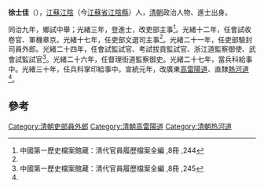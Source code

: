 '''徐士佳'''（{{bd|?||?|}}），[[江蘇|江蘇]][[江陰|江陰]]（今[[江蘇省|江蘇省]][[江陰縣|江陰縣]]）人，[[清朝|清朝]]政治人物、進士出身。

同治九年，鄉試中舉；光緒三年，登進士，改吏部主事<ref name="#1">中國第一歷史檔案館藏：清代官員履歷檔案全編 ,8冊 ,244</ref>。光緒十二年，任會試收卷官、軍機章京。光緒十七年，任吏部文選司主事<ref name="#1"/>。光緒二十一年，任吏部驗封司員外郎。光緒二十四年，任會試監試官、考試拔貢監試官、浙江道監察御使、武會試監試官<ref name="#2">中國第一歷史檔案館藏：清代官員履歷檔案全編 ,8冊 ,245</ref>。光緒二十六年，任督理街道監察御史。光緒二十七年，當兵科給事中。光緒三十年，任兵科掌印給事中。宣統元年，改廣東[[高雷陽道|高雷陽道]]、直隸[[熱河道|熱河道]]<ref name="#2"/>。

==參考==
{{reflist}}
{{清朝人物小作品}}
{{光緒三年丁丑科殿試金榜}}
[[Category:清朝吏部員外郎|Category:清朝吏部員外郎]]
[[Category:清朝高雷陽道|Category:清朝高雷陽道]]
[[Category:清朝热河道|Category:清朝热河道]]